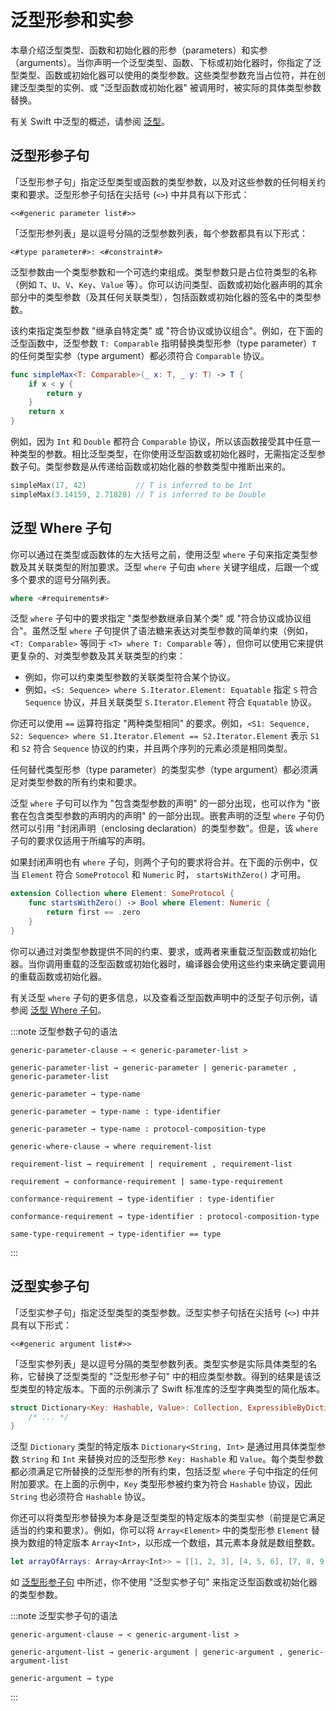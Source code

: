 # 泛型形参和实参

<OriginalSource
  title="Generic Parameters and Arguments"
  url="https://docs.swift.org/swift-book/documentation/the-swift-programming-language/genericparametersandarguments"
  summary="泛化性声明以抽象出具体类型"
/>

本章介绍泛型类型、函数和初始化器的形参（parameters）和实参（arguments）。当你声明一个泛型类型、函数、下标或初始化器时，你指定了泛型类型、函数或初始化器可以使用的类型参数。这些类型参数充当占位符，并在创建泛型类型的实例、或 "泛型函数或初始化器" 被调用时，被实际的具体类型参数替换。

有关 Swift 中泛型的概述，请参阅 [泛型](https://docs.swift.org/swift-book/documentation/the-swift-programming-language/generics)。

## 泛型形参子句

「泛型形参子句」指定泛型类型或函数的类型参数，以及对这些参数的任何相关约束和要求。泛型形参子句括在尖括号 (`<>`) 中并具有以下形式：

```
<<#generic parameter list#>>
```

「泛型形参列表」是以逗号分隔的泛型参数列表，每个参数都具有以下形式：

```
<#type parameter#>: <#constraint#>
```

泛型参数由一个类型参数和一个可选约束组成。类型参数只是占位符类型的名称（例如 `T`、`U`、`V`、`Key`、`Value` 等）。你可以访问类型、函数或初始化器声明的其余部分中的类型参数（及其任何关联类型），包括函数或初始化器的签名中的类型参数。

该约束指定类型参数 "继承自特定类" 或 "符合协议或协议组合"。例如，在下面的泛型函数中，泛型参数 `T: Comparable` 指明替换类型形参（type parameter）`T` 的任何类型实参（type argument）都必须符合 `Comparable` 协议。

```swift
func simpleMax<T: Comparable>(_ x: T, _ y: T) -> T {
    if x < y {
        return y
    }
    return x
}
```

例如，因为 `Int` 和 `Double` 都符合 `Comparable` 协议，所以该函数接受其中任意一种类型的参数。相比泛型类型，在你使用泛型函数或初始化器时，无需指定泛型参数子句。类型参数是从传递给函数或初始化器的参数类型中推断出来的。

```swift
simpleMax(17, 42)           // T is inferred to be Int
simpleMax(3.14159, 2.71828) // T is inferred to be Double
```

## 泛型 Where 子句

你可以通过在类型或函数体的左大括号之前，使用泛型 `where` 子句来指定类型参数及其关联类型的附加要求。泛型 `where` 子句由 `where` 关键字组成，后跟一个或多个要求的逗号分隔列表。

```swift
where <#requirements#>
```

泛型 `where` 子句中的要求指定 "类型参数继承自某个类" 或 "符合协议或协议组合"。虽然泛型 `where` 子句提供了语法糖来表达对类型参数的简单约束（例如，`<T: Comparable>` 等同于 `<T> where T: Comparable` 等），但你可以使用它来提供更复杂的、对类型参数及其关联类型的约束：

- 例如，你可以约束类型参数的关联类型符合某个协议。
- 例如，`<S: Sequence> where S.Iterator.Element: Equatable` 指定 `S` 符合 `Sequence` 协议，并且关联类型 `S.Iterator.Element` 符合 `Equatable` 协议。

你还可以使用 `==` 运算符指定 "两种类型相同" 的要求。例如，`<S1: Sequence, S2: Sequence> where S1.Iterator.Element == S2.Iterator.Element` 表示 `S1` 和 `S2` 符合 `Sequence` 协议的约束，并且两个序列的元素必须是相同类型。

任何替代类型形参（type parameter）的类型实参（type argument）都必须满足对类型参数的所有约束和要求。

泛型 `where` 子句可以作为 "包含类型参数的声明" 的一部分出现，也可以作为 "嵌套在包含类型参数的声明内的声明" 的一部分出现。嵌套声明的泛型 `where` 子句仍然可以引用 "封闭声明（enclosing declaration）的类型参数"。但是，该 `where` 子句的要求仅适用于所编写的声明。

如果封闭声明也有 `where` 子句，则两个子句的要求将合并。在下面的示例中，仅当 `Element` 符合 `SomeProtocol` 和 `Numeric` 时， `startsWithZero()` 才可用。

```swift
extension Collection where Element: SomeProtocol {
    func startsWithZero() -> Bool where Element: Numeric {
        return first == .zero
    }
}
```

你可以通过对类型参数提供不同的约束、要求，或两者来重载泛型函数或初始化器。当你调用重载的泛型函数或初始化器时，编译器会使用这些约束来确定要调用的重载函数或初始化器。

有关泛型 `where` 子句的更多信息，以及查看泛型函数声明中的泛型子句示例，请参阅 [泛型 Where 子句](https://docs.swift.org/swift-book/documentation/the-swift-programming-language/generics#Generic-Where-Clauses)。

:::note 泛型参数子句的语法

```
generic-parameter-clause → < generic-parameter-list >

generic-parameter-list → generic-parameter | generic-parameter , generic-parameter-list

generic-parameter → type-name

generic-parameter → type-name : type-identifier

generic-parameter → type-name : protocol-composition-type

generic-where-clause → where requirement-list

requirement-list → requirement | requirement , requirement-list

requirement → conformance-requirement | same-type-requirement

conformance-requirement → type-identifier : type-identifier

conformance-requirement → type-identifier : protocol-composition-type

same-type-requirement → type-identifier == type
```

:::

## 泛型实参子句

「泛型实参子句」指定泛型类型的类型参数。泛型实参子句括在尖括号 (`<>`) 中并具有以下形式：

```
<<#generic argument list#>>
```

「泛型实参列表」是以逗号分隔的类型参数列表。类型实参是实际具体类型的名称，它替换了泛型类型的 "泛型形参子句" 中的相应类型参数。得到的结果是该泛型类型的特定版本。下面的示例演示了 Swift 标准库的泛型字典类型的简化版本。

```swift
struct Dictionary<Key: Hashable, Value>: Collection, ExpressibleByDictionaryLiteral {
    /* ... */
}
```

泛型 `Dictionary` 类型的特定版本 `Dictionary<String, Int>` 是通过用具体类型参数 `String` 和 `Int` 来替换对应的泛型形参 `Key: Hashable` 和 `Value`。每个类型参数都必须满足它所替换的泛型形参的所有约束，包括泛型 `where` 子句中指定的任何附加要求。在上面的示例中，`Key` 类型形参被约束为符合 `Hashable` 协议，因此 `String` 也必须符合 `Hashable` 协议。

你还可以将类型形参替换为本身是泛型类型的特定版本的类型实参（前提是它满足适当的约束和要求）。例如，你可以将 `Array<Element>` 中的类型形参 `Element` 替换为数组的特定版本 `Array<Int>`，以形成一个数组，其元素本身就是数组整数。

```swift
let arrayOfArrays: Array<Array<Int>> = [[1, 2, 3], [4, 5, 6], [7, 8, 9]]
```

如 [泛型形参子句](#泛型形参子句) 中所述，你不使用 "泛型实参子句" 来指定泛型函数或初始化器的类型参数。

:::note 泛型实参子句的语法

```
generic-argument-clause → < generic-argument-list >

generic-argument-list → generic-argument | generic-argument , generic-argument-list

generic-argument → type
```

:::
